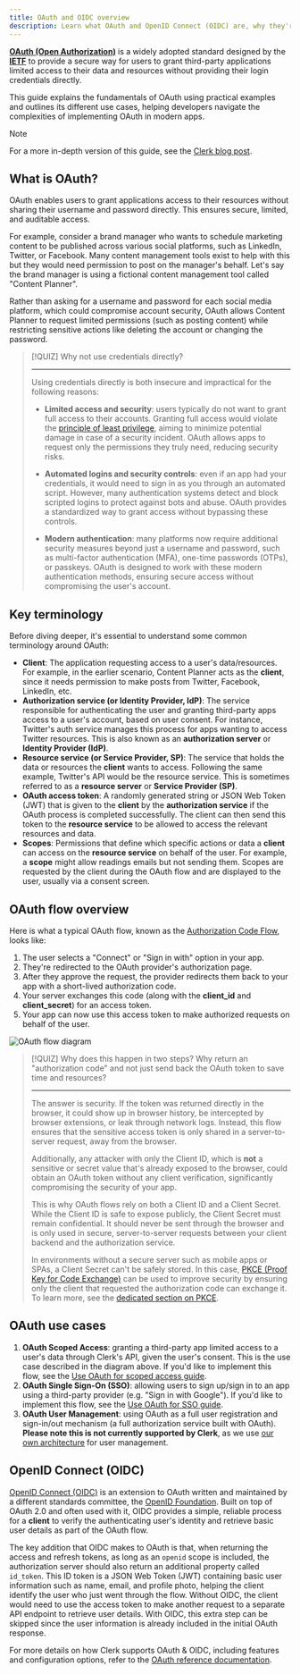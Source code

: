 ```yaml
---
title: OAuth and OIDC overview
description: Learn what OAuth and OpenID Connect (OIDC) are, why they're used, and how the different OAuth flows work.
---
```


**[OAuth (Open Authorization)](https://oauth.net/2/)** is a widely adopted standard designed by the **[IETF](https://www.ietf.org/)** to provide a secure way for users to grant third-party applications limited access to their data and resources without providing their login credentials directly.

This guide explains the fundamentals of OAuth using practical examples and outlines its different use cases, helping developers navigate the complexities of implementing OAuth in modern apps.

> [!NOTE]
> For a more in-depth version of this guide, see the [Clerk blog post](https://clerk.com/blog/how-oauth-works).

## What is OAuth?

OAuth enables users to grant applications access to their resources without sharing their username and password directly. This ensures secure, limited, and auditable access.

For example, consider a brand manager who wants to schedule marketing content to be published across various social platforms, such as LinkedIn, Twitter, or Facebook. Many content management tools exist to help with this but they would need permission to post on the manager's behalf. Let's say the brand manager is using a fictional content management tool called "Content Planner".

Rather than asking for a username and password for each social media platform, which could compromise account security, OAuth allows Content Planner to request limited permissions (such as posting content) while restricting sensitive actions like deleting the account or changing the password.

> [!QUIZ]
> Why not use credentials directly?
>
> ---
>
> Using credentials directly is both insecure and impractical for the following reasons:
>
> - **Limited access and security**: users typically do not want to grant full access to their accounts. Granting full access would violate the [principle of least privilege](https://en.wikipedia.org/wiki/Principle_of_least_privilege), aiming to minimize potential damage in case of a security incident. OAuth allows apps to request only the permissions they truly need, reducing security risks.
>
> - **Automated logins and security controls**: even if an app had your credentials, it would need to sign in as you through an automated script. However, many authentication systems detect and block scripted logins to protect against bots and abuse. OAuth provides a standardized way to grant access without bypassing these controls.
>
> - **Modern authentication**: many platforms now require additional security measures beyond just a username and password, such as multi-factor authentication (MFA), one-time passwords (OTPs), or passkeys. OAuth is designed to work with these modern authentication methods, ensuring secure access without compromising the user's account.

## Key terminology

Before diving deeper, it's essential to understand some common terminology around OAuth:

- **Client**: The application requesting access to a user's data/resources. For example, in the earlier scenario, Content Planner acts as the **client**, since it needs permission to make posts from Twitter, Facebook, LinkedIn, etc.
- **Authorization service (or Identity Provider, IdP)**: The service responsible for authenticating the user and granting third-party apps access to a user's account, based on user consent. For instance, Twitter's auth service manages this process for apps wanting to access Twitter resources. This is also known as an **authorization server** or **Identity Provider (IdP)**.
- **Resource service (or Service Provider, SP)**: The service that holds the data or resources the **client** wants to access. Following the same example, Twitter's API would be the resource service. This is sometimes referred to as a **resource server** or **Service Provider (SP)**.
- **OAuth access token**: A randomly generated string or JSON Web Token (JWT) that is given to the **client** by the **authorization service** if the OAuth process is completed successfully. The client can then send this token to the **resource service** to be allowed to access the relevant resources and data.
- **Scopes**: Permissions that define which specific actions or data a **client** can access on the **resource service** on behalf of the user. For example, a **scope** might allow readings emails but not sending them. Scopes are requested by the client during the OAuth flow and are displayed to the user, usually via a consent screen.

## OAuth flow overview

Here is what a typical OAuth flow, known as the [Authorization Code Flow](https://datatracker.ietf.org/doc/html/rfc6749#section-1.3.1), looks like:

1. The user selects a "Connect" or "Sign in with" option in your app.
1. They're redirected to the OAuth provider's authorization page.
1. After they approve the request, the provider redirects them back to your app with a short-lived authorization code.
1. Your server exchanges this code (along with the **client\_id** and **client\_secret**) for an access token.
1. Your app can now use this access token to make authorized requests on behalf of the user.

![OAuth flow diagram](/docs/images/oauth/oauth-flow-diagram.jpg)

> [!QUIZ]
> Why does this happen in two steps? Why return an "authorization code" and not just send back the OAuth token to save time and resources?
>
> ---
>
> The answer is security. If the token was returned directly in the browser, it could show up in browser history, be intercepted by browser extensions, or leak through network logs. Instead, this flow ensures that the sensitive access token is only shared in a server-to-server request, away from the browser.
>
> Additionally, any attacker with only the Client ID, which is **not** a sensitive or secret value that's already exposed to the browser, could obtain an OAuth token without any client verification, significantly compromising the security of your app.
>
> This is why OAuth flows rely on both a Client ID and a Client Secret. While the Client ID is safe to expose publicly, the Client Secret must remain confidential. It should never be sent through the browser and is only used in secure, server-to-server requests between your client backend and the authorization service.
>
> In environments without a secure server such as mobile apps or SPAs, a Client Secret can't be safely stored. In this case, [PKCE (Proof Key for Code Exchange)](https://datatracker.ietf.org/doc/html/rfc7636) can be used to improve security by ensuring only the client that requested the authorization code can exchange it. To learn more, see the [dedicated section on PKCE](/docs/oauth/how-clerk-implements-oauth#public-clients-and-pkce).

## OAuth use cases

1. **OAuth Scoped Access**: granting a third-party app limited access to a user's data through Clerk's API, given the user's consent. This is the use case described in the diagram above. If you'd like to implement this flow, see the [Use OAuth for scoped access guide](/docs/oauth/scoped-access).
1. **OAuth Single Sign-On (SSO)**: allowing users to sign up/sign in to an app using a third-party provider (e.g. "Sign in with Google"). If you'd like to implement this flow, see the [Use OAuth for SSO guide](/docs/oauth/single-sign-on).
1. **OAuth User Management**: using OAuth as a full user registration and sign-in/out mechanism (a full authorization service built with OAuth). **Please note this is not currently supported by Clerk**, as we use [our own architecture](/docs/how-clerk-works/overview) for user management.

## OpenID Connect (OIDC)

[OpenID Connect (OIDC)](https://openid.net/developers/how-connect-works/) is an extension to OAuth written and maintained by a different standards committee, the [OpenID Foundation](https://openid.net/foundation/). Built on top of OAuth 2.0 and often used with it, OIDC provides a simple, reliable process for a **client** to verify the authenticating user's identity and retrieve basic user details as part of the OAuth flow.

The key addition that OIDC makes to OAuth is that, when returning the access and refresh tokens, as long as an `openid` scope is included, the authorization server should also return an additional property called `id_token`. This ID token is a JSON Web Token (JWT) containing basic user information such as name, email, and profile photo, helping the client identify the user who just went through the flow. Without OIDC, the client would need to use the access token to make another request to a separate API endpoint to retrieve user details. With OIDC, this extra step can be skipped since the user information is already included in the initial OAuth response.

For more details on how Clerk supports OAuth & OIDC, including features and configuration options, refer to the [OAuth reference documentation](/docs/oauth/how-clerk-implements-oauth).
